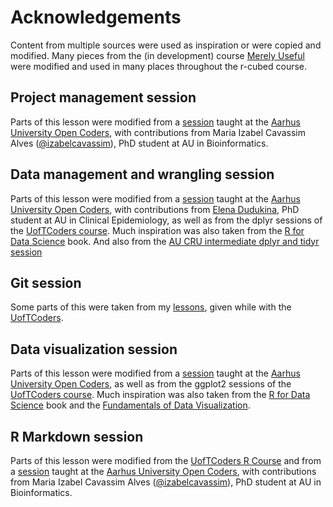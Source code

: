 # Acknowledgements

Content from multiple sources were used as inspiration or
were copied and modified. 
Many pieces from the (in development) course [Merely Useful](https://github.com/merely-useful/merely-useful.github.io)
were modified and used in many places throughout the r-cubed course.

## Project management session

Parts of this lesson were modified from a
[session](https://au-oc.github.io/content/workflow-setup.html) taught at the
[Aarhus University Open Coders](https://au-oc.github.io/main/), with
contributions from Maria Izabel Cavassim Alves
([\@izabelcavassim](https://github.com/izabelcavassim)), PhD student at AU in 
Bioinformatics.

## Data management and wrangling session

Parts of this lesson were modified from a
[session](https://au-oc.github.io/content/intro-dplyr.html) taught at the
[Aarhus University Open Coders](https://au-oc.github.io/main/), with
contributions from [Elena Dudukina](https://pure.au.dk/portal/en/persons/id(4b0465d2-08f2-4966-bc55-0d48e66eda12).html), 
PhD student at AU in Clinical Epidemiology, as well as from the 
dplyr sessions of the [UofTCoders course](https://github.com/UofTCoders/rcourse).
Much inspiration was also taken from the [R for Data Science] book.
And also from the [AU CRU intermediate dplyr and tidyr session](https://au-cru.github.io/site/material/2020-01-17-intermediate-dplyr/)

## Git session

Some parts of this were taken from my [lessons](https://uoftcoders.github.io/studyGroup/lessons/git/intro/lesson/),
given while with the [UofTCoders](https://uoftcoders.github.io/studyGroup/).

## Data visualization session

Parts of this lesson were modified from a
[session](https://au-oc.github.io/content/intro-ggplot2.html) taught at the
[Aarhus University Open Coders](https://au-oc.github.io/main/), as well as from
the ggplot2 sessions of the [UofTCoders course](https://github.com/UofTCoders/rcourse). 
Much inspiration was also taken from the [R for Data Science] book and the
[Fundamentals of Data Visualization].

[Fundamentals of Data Visualization]: https://serialmentor.com/dataviz/
[R for Data Science]: https://r4ds.had.co.nz/

## R Markdown session

Parts of this lesson were modified from the [UofTCoders R
Course](https://uoftcoders.github.io/rcourse/lec16-rmarkdown.html#exercise) and
from a [session](https://au-oc.github.io/content/intro-rmarkdown.html) taught at
the [Aarhus University Open Coders](https://au-oc.github.io/main/), with
contributions from Maria Izabel Cavassim Alves
([\@izabelcavassim](https://github.com/izabelcavassim)), PhD student at AU in
Bioinformatics.

